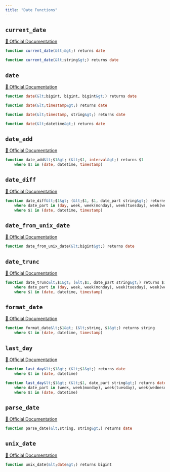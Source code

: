 ```yaml
---
title: "Date Functions"
---
```


## `current_date`
[🔗 Official Documentation](https://cloud.google.com/bigquery/docs/reference/standard-sql/functions-and-operators#current_date)

```sql
function current_date(&lt;&gt;) returns date
```


```sql
function current_date(&lt;string&gt;) returns date
```


## `date`
[🔗 Official Documentation](https://cloud.google.com/bigquery/docs/reference/standard-sql/functions-and-operators#date)

```sql
function date(&lt;bigint, bigint, bigint&gt;) returns date
```


```sql
function date(&lt;timestamp&gt;) returns date
```


```sql
function date(&lt;timestamp, string&gt;) returns date
```


```sql
function date(&lt;datetime&gt;) returns date
```


## `date_add`
[🔗 Official Documentation](https://cloud.google.com/bigquery/docs/reference/standard-sql/functions-and-operators#date_add)

```sql
function date_add&lt;$1&gt; (&lt;$1, interval&gt;) returns $1
	where $1 in (date, datetime, timestamp)
```


## `date_diff`
[🔗 Official Documentation](https://cloud.google.com/bigquery/docs/reference/standard-sql/functions-and-operators#date_diff)

```sql
function date_diff&lt;$1&gt; (&lt;$1, $1, date_part string&gt;) returns bigint
	where date_part in (day, week, week(monday), week(tuesday), week(wednesday), week(thursday), week(friday), week(saturday), week(sunday), isoweek, month, quarter, year, isoyear)
	where $1 in (date, datetime, timestamp)
```


## `date_from_unix_date`
[🔗 Official Documentation](https://cloud.google.com/bigquery/docs/reference/standard-sql/functions-and-operators#date_from_unix_date)

```sql
function date_from_unix_date(&lt;bigint&gt;) returns date
```


## `date_trunc`
[🔗 Official Documentation](https://cloud.google.com/bigquery/docs/reference/standard-sql/functions-and-operators#date_trunc)

```sql
function date_trunc&lt;$1&gt; (&lt;$1, date_part string&gt;) returns $1
	where date_part in (day, week, week(monday), week(tuesday), week(wednesday), week(thursday), week(friday), week(saturday), week(sunday), isoweek, month, quarter, year, isoyear)
	where $1 in (date, datetime, timestamp)
```


## `format_date`
[🔗 Official Documentation](https://cloud.google.com/bigquery/docs/reference/standard-sql/functions-and-operators#format_date)

```sql
function format_date&lt;$1&gt; (&lt;string, $1&gt;) returns string
	where $1 in (date, datetime, timestamp)
```


## `last_day`
[🔗 Official Documentation](https://cloud.google.com/bigquery/docs/reference/standard-sql/functions-and-operators#last_day)

```sql
function last_day&lt;$1&gt; (&lt;$1&gt;) returns date
	where $1 in (date, datetime)
```


```sql
function last_day&lt;$1&gt; (&lt;$1, date_part string&gt;) returns date
	where date_part in (week, week(monday), week(tuesday), week(wednesday), week(thursday), week(friday), week(saturday), week(sunday), isoweek, month, quarter, year, isoyear)
	where $1 in (date, datetime)
```


## `parse_date`
[🔗 Official Documentation](https://cloud.google.com/bigquery/docs/reference/standard-sql/functions-and-operators#parse_date)

```sql
function parse_date(&lt;string, string&gt;) returns date
```


## `unix_date`
[🔗 Official Documentation](https://cloud.google.com/bigquery/docs/reference/standard-sql/functions-and-operators#unix_date)

```sql
function unix_date(&lt;date&gt;) returns bigint
```




